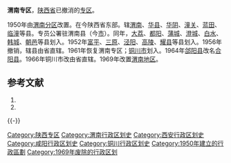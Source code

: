 {{about|1950年至1969年存在的行政区划名称|“渭南”的其它含义|渭南 (消歧义)}}
'''渭南专区'''，[[陕西省|陕西省]]已撤消的[[专区|专区]]。

1950年由[[渭南分区|渭南分区]]改置。在今陕西省东部。辖[[渭南县|渭南]]、[[华县|华县]]、[[华阴县|华阴]]、[[潼关县|潼关]]、[[蓝田县|蓝田]]、[[临潼县|临潼]]等县。专员公署驻渭南县（今[[渭南市|市]]）。同年，[[大荔县|大荔]]、[[都阳县|都阳]]、[[蒲城县|蒲城]]、[[澄城县|澄城]]、[[白水县|白水]]、[[韩城县|韩城]]、[[朝邑县|朝邑]]等县划入。1952年[[富平县|富平]]、[[三原县|三原]]、[[泾阳县|泾阳]]、[[高陵县|高陵]]、[[耀县|耀县]]等县划入。1956年撤销，辖县由省直辖。1961年恢复渭南专区；[[铜川市|铜川市]]划入。1964年[[郃阳县|郃阳县]]改名[[合阳县|合阳县]]。1966年铜川市改由省直辖。1969年改置[[渭南地区|渭南地区]]。 

== 参考文献 ==
{{Wikisource|国务院关于同意陕西省撤销渭南地区设立地级渭南市的批复}}
# {{Cite book | author = 戴均良等 | title = 《中国古今地名大词典》 | location = 上海 | publisher = 上海辞书出版社 | date = 2005 | language = zh-hans }}
# {{Cite book | author = 史为乐 | title = 《中华人民共和国政区沿革（1949-2002）》 | location = 北京 | publisher = 人民出版社 | date = 2006 | language = zh-hans }}
{{reflist}}
{{-}}

{{陕西省历史二级政区|nocat}}
{{中华人民共和国行政区划小作品}}
{{DEFAULTSORT:W}}
[[Category:陕西专区|Category:陕西专区]]
[[Category:渭南行政区划史|Category:渭南行政区划史]]
[[Category:西安行政区划史|Category:西安行政区划史]]
[[Category:咸阳行政区划史|Category:咸阳行政区划史]]
[[Category:铜川行政区划史|Category:铜川行政区划史]]
[[Category:1950年建立的行政區劃|Category:1950年建立的行政區劃]]
[[Category:1969年废除的行政区划|Category:1969年废除的行政区划]]